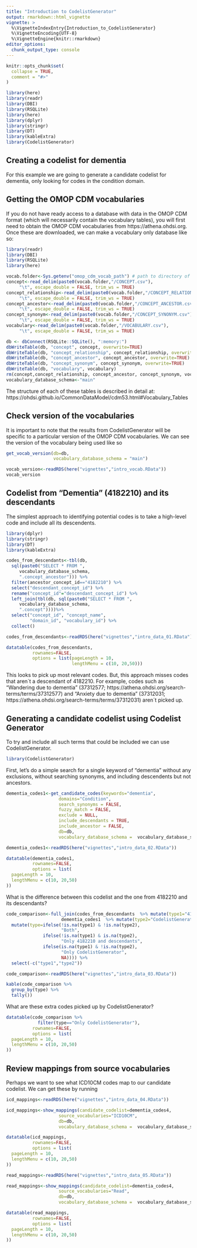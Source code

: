 ```yaml
---
title: "Introduction to CodelistGenerator"
output: rmarkdown::html_vignette
vignette: >
  %\VignetteIndexEntry{Introduction_to_CodelistGenerator}
  %\VignetteEncoding{UTF-8}
  %\VignetteEngine{knitr::rmarkdown}
editor_options: 
  chunk_output_type: console
---
```


```r
knitr::opts_chunk$set(
  collapse = TRUE,
  comment = "#>"
)
```

```r
library(here)
library(readr)
library(DBI)
library(RSQLite)
library(here)
library(dplyr)
library(stringr)
library(DT)
library(kableExtra)
library(CodelistGenerator)
```


## Creating a codelist for dementia
For this example we are going to generate a candidate codelist for dementia, only looking for codes in the condition domain.

## Getting the OMOP CDM vocabularies
If you do not have ready access to a database with data in the OMOP CDM format (which will necessarily contain the vocabulary tables), you will first need to obtain the OMOP CDM vocabularies from https://athena.ohdsi.org. Once these are downloaded, we can make a vocabulary only database like so:

```r
library(readr)
library(DBI)
library(RSQLite)
library(here)
```

```r
vocab.folder<-Sys.getenv("omop_cdm_vocab_path") # path to directory of unzipped files
concept<-read_delim(paste0(vocab.folder,"/CONCEPT.csv"),
     "\t", escape_double = FALSE, trim_ws = TRUE)
concept_relationship<-read_delim(paste0(vocab.folder,"/CONCEPT_RELATIONSHIP.csv"),
     "\t", escape_double = FALSE, trim_ws = TRUE) 
concept_ancestor<-read_delim(paste0(vocab.folder,"/CONCEPT_ANCESTOR.csv"),
     "\t", escape_double = FALSE, trim_ws = TRUE)
concept_synonym<-read_delim(paste0(vocab.folder,"/CONCEPT_SYNONYM.csv"),
     "\t", escape_double = FALSE, trim_ws = TRUE)
vocabulary<-read_delim(paste0(vocab.folder,"/VOCABULARY.csv"),
     "\t", escape_double = FALSE, trim_ws = TRUE)

db <- dbConnect(RSQLite::SQLite(), ":memory:")
dbWriteTable(db, "concept", concept, overwrite=TRUE)
dbWriteTable(db, "concept_relationship", concept_relationship, overwrite=TRUE)
dbWriteTable(db, "concept_ancestor", concept_ancestor, overwrite=TRUE)
dbWriteTable(db, "concept_synonym", concept_synonym, overwrite=TRUE)
dbWriteTable(db, "vocabulary", vocabulary)
rm(concept,concept_relationship, concept_ancestor, concept_synonym, vocabulary)
vocabulary_database_schema<-"main"
```

The structure of each of these tables is described in detail at: https://ohdsi.github.io/CommonDataModel/cdm53.html#Vocabulary_Tables 

## Check version of the vocabularies
It is important to note that the results from CodelistGenerator will be specific to a particular version of the OMOP CDM vocabularies. We can see the version of the vocabulary being used like so
```r
get_vocab_version(db=db,
                  vocabulary_database_schema = "main")
```

```r
vocab_version<-readRDS(here("vignettes","intro_vocab.RData"))
vocab_version
```


## Codelist from "Dementia" (4182210) and its descendants
The simplest approach to identifying potential codes is to take a high-level code and include all its descendents. 
```r
library(dplyr)
library(stringr)
library(DT)
library(kableExtra)
```

```r
codes_from_descendants<-tbl(db, 
  sql(paste0("SELECT * FROM ",
     vocabulary_database_schema,
     ".concept_ancestor"))) %>% 
  filter(ancestor_concept_id=="4182210") %>% 
  select("descendant_concept_id") %>% 
  rename("concept_id"="descendant_concept_id") %>% 
  left_join(tbl(db, sql(paste0("SELECT * FROM ",
     vocabulary_database_schema,
     ".concept"))))%>%
  select("concept_id", "concept_name", 
         "domain_id", "vocabulary_id") %>% 
  collect()
```

```r
codes_from_descendants<-readRDS(here("vignettes","intro_data_01.RData"))
```

```r
datatable(codes_from_descendants,
          rownames=FALSE,
          options = list(pageLength = 10,
                         lengthMenu = c(10, 20,50)))

```

This looks to pick up most relevant codes. But, this approach misses codes that aren´t a descendant of 4182210. For example, codes such as "Wandering due to dementia" (37312577; https://athena.ohdsi.org/search-terms/terms/37312577) and "Anxiety due to dementia" (37312031; https://athena.ohdsi.org/search-terms/terms/37312031) aren´t picked up.

## Generating a candidate codelist using Codelist Generator
To try and include all such terms that could be included we can use CodelistGenerator.

```r
library(CodelistGenerator)
```

First, let's do a simple search for a single keyword of "dementia" without any exclusions, without searching synonyms, and including descendents but not ancestors.
```r
dementia_codes1<-get_candidate_codes(keywords="dementia",
                    domains="Condition",
                    search_synonyms = FALSE,
                    fuzzy_match = FALSE,
                    exclude = NULL,
                    include_descendants = TRUE,
                    include_ancestor = FALSE,
                    db=db,
                    vocabulary_database_schema =  vocabulary_database_schema)
```

```r
dementia_codes1<-readRDS(here("vignettes","intro_data_02.RData"))
```

```r
datatable(dementia_codes1,
          rownames=FALSE,
          options = list(
  pageLength = 10,
  lengthMenu = c(10, 20,50)
))
```

What is the difference between this codelist and the one from 4182210 and its descendants?
```r
code_comparison<-full_join(codes_from_descendants  %>% mutate(type1="4182210 and descendants"), 
                     dementia_codes1  %>% mutate(type2="CodelistGenerator")) %>% 
  mutate(type=ifelse(!is.na(type1) & !is.na(type2),
                     "Both",
              ifelse(!is.na(type1) & is.na(type2),
                     "Only 4182210 and descendants",
              ifelse(is.na(type1) & !is.na(type2),
                     "Only CodelistGenerator",
                     NA)))) %>% 
  select(-c("type1","type2"))
```

```r
code_comparison<-readRDS(here("vignettes","intro_data_03.RData"))
```

```r
kable(code_comparison %>% 
  group_by(type) %>% 
  tally())
```

What are these extra codes picked up by CodelistGenerator?
```r
datatable(code_comparison %>% 
            filter(type=="Only CodelistGenerator"),
          rownames=FALSE,
          options = list(
  pageLength = 10,
  lengthMenu = c(10, 20,50)
))
```

## Review mappings from source vocabularies
Perhaps we want to see what ICD10CM codes map to our candidate codelist. We can get these by running

```r
icd_mappings<-readRDS(here("vignettes","intro_data_04.RData"))
```

```r
icd_mappings<-show_mappings(candidate_codelist=dementia_codes4,
                    source_vocabularies="ICD10CM",
                    db=db,
                    vocabulary_database_schema =  vocabulary_database_schema)
```

```r
datatable(icd_mappings,
          rownames=FALSE,
          options = list(
  pageLength = 10,
  lengthMenu = c(10, 20,50)
))
```


```r
read_mappings<-readRDS(here("vignettes","intro_data_05.RData"))
```

```r
read_mappings<-show_mappings(candidate_codelist=dementia_codes4,
                    source_vocabularies="Read",
                    db=db,
                    vocabulary_database_schema =  vocabulary_database_schema)
```

```r
datatable(read_mappings,
          rownames=FALSE,
          options = list(
  pageLength = 10,
  lengthMenu = c(10, 20,50)
))
```


